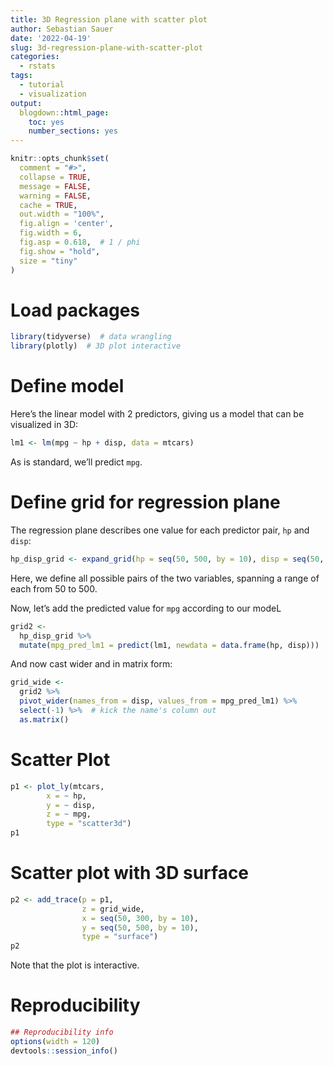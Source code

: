 ```yaml
---
title: 3D Regression plane with scatter plot
author: Sebastian Sauer
date: '2022-04-19'
slug: 3d-regression-plane-with-scatter-plot
categories:
  - rstats
tags:
  - tutorial
  - visualization
output:
  blogdown::html_page:
    toc: yes
    number_sections: yes
---
```




```r
knitr::opts_chunk$set(
  comment = "#>",
  collapse = TRUE,
  message = FALSE,
  warning = FALSE,
  cache = TRUE,
  out.width = "100%",
  fig.align = 'center',
  fig.width = 6,
  fig.asp = 0.618,  # 1 / phi
  fig.show = "hold",
  size = "tiny"
)
```



# Load packages

```r
library(tidyverse)  # data wrangling
library(plotly)  # 3D plot interactive
```


# Define model

Here's the linear model with 2 predictors, giving us a model that can be visualized in 3D:

```r
lm1 <- lm(mpg ~ hp + disp, data = mtcars)
```

As is standard, we'll predict `mpg`.

# Define grid for regression plane

The regression plane describes one value for each predictor pair, `hp` and `disp`:

```r
hp_disp_grid <- expand_grid(hp = seq(50, 500, by = 10), disp = seq(50, 500, by = 10))
```

Here, we define all possible pairs of the two variables, spanning a range of each from 50 to 500.

Now, let's add the predicted value for `mpg` according to our modeL

```r
grid2 <- 
  hp_disp_grid %>% 
  mutate(mpg_pred_lm1 = predict(lm1, newdata = data.frame(hp, disp)))
```


And now cast wider and in matrix form:

```r
grid_wide <- 
  grid2 %>% 
  pivot_wider(names_from = disp, values_from = mpg_pred_lm1) %>% 
  select(-1) %>%  # kick the name's column out
  as.matrix()
```



# Scatter Plot


```r
p1 <- plot_ly(mtcars,
        x = ~ hp,
        y = ~ disp,
        z = ~ mpg,
        type = "scatter3d")
p1
```


# Scatter plot with 3D surface

```r
p2 <- add_trace(p = p1,
                z = grid_wide,
                x = seq(50, 300, by = 10),
                y = seq(50, 500, by = 10),
                type = "surface")
p2

```

Note that the plot is interactive.



# Reproducibility

```r
## Reproducibility info
options(width = 120)
devtools::session_info()

```



